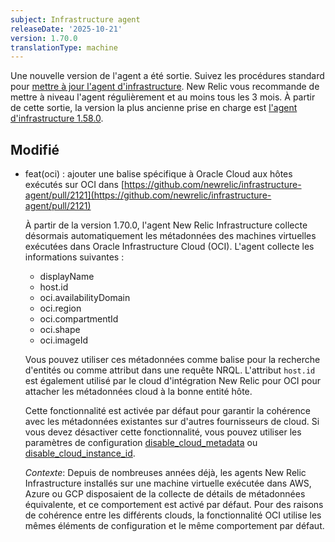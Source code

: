 ```yaml
---
subject: Infrastructure agent
releaseDate: '2025-10-21'
version: 1.70.0
translationType: machine
---
```


Une nouvelle version de l&apos;agent a été sortie. Suivez les procédures standard pour [mettre à jour l&apos;agent d&apos;infrastructure](https://docs.newrelic.com/docs/infrastructure/install-configure-manage-infrastructure/update-or-uninstall/update-infrastructure-agent). New Relic vous recommande de mettre à niveau l&apos;agent régulièrement et au moins tous les 3 mois. À partir de cette sortie, la version la plus ancienne prise en charge est [l&apos;agent d&apos;infrastructure 1.58.0](https://docs.newrelic.com/docs/release-notes/infrastructure-release-notes/infrastructure-agent-release-notes/new-relic-infrastructure-agent-1580/).

## Modifié

* feat(oci) : ajouter une balise spécifique à Oracle Cloud aux hôtes exécutés sur OCI dans [https://github.com/newrelic/infrastructure-agent/pull/2121](https://github.com/newrelic/infrastructure-agent/pull/2121)

  À partir de la version 1.70.0, l&apos;agent New Relic Infrastructure collecte désormais automatiquement les métadonnées des machines virtuelles exécutées dans Oracle Infrastructure Cloud (OCI). L&apos;agent collecte les informations suivantes :

  * displayName
  * host.id
  * oci.availabilityDomain
  * oci.region
  * oci.compartmentId
  * oci.shape
  * oci.imageId

  Vous pouvez utiliser ces métadonnées comme balise pour la recherche d&apos;entités ou comme attribut dans une requête NRQL. L&apos;attribut `host.id` est également utilisé par le cloud d&apos;intégration New Relic pour OCI pour attacher les métadonnées cloud à la bonne entité hôte.

  Cette fonctionnalité est activée par défaut pour garantir la cohérence avec les métadonnées existantes sur d&apos;autres fournisseurs de cloud. Si vous devez désactiver cette fonctionnalité, vous pouvez utiliser les paramètres de configuration [disable\_cloud\_metadata](https://docs.newrelic.com/docs/infrastructure/infrastructure-agent/configuration/infrastructure-agent-configuration-settings/#disable-cloud-metadata) ou [disable\_cloud\_instance\_id](https://docs.newrelic.com/docs/infrastructure/infrastructure-agent/configuration/infrastructure-agent-configuration-settings/#disable-cloud-instance-id).

  *Contexte*: Depuis de nombreuses années déjà, les agents New Relic Infrastructure installés sur une machine virtuelle exécutée dans AWS, Azure ou GCP disposaient de la collecte de détails de métadonnées équivalente, et ce comportement est activé par défaut. Pour des raisons de cohérence entre les différents clouds, la fonctionnalité OCI utilise les mêmes éléments de configuration et le même comportement par défaut.